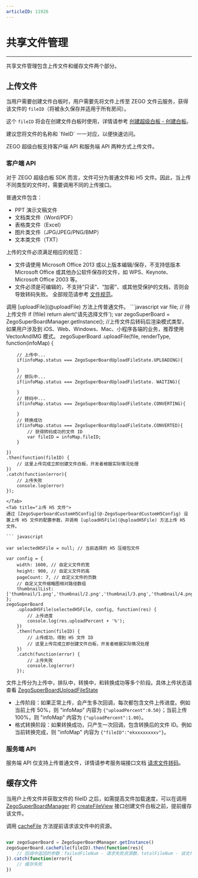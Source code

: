```yaml
---
articleID: 11926
---
```


# 共享文件管理

- - -

共享文件管理包含上传文件和缓存文件两个部分。

## 上传文件

当用户需要创建文件白板时，用户需要先将文件上传至 ZEGO 文件云服务，获得该文件的 `fileID`（将被永久保存并适用于所有房间）。

这个 `fileID` 将会在创建文件白板时使用，详情请参考 [创建超级白板 - 创建白板](../quick-start/create-white-board.mdx)。

<Note title="说明">
建议您将文件的名称和 `fileID` 一一对应，以便快速访问。
</Note>

ZEGO 超级白板支持客户端 API 和服务端 API 两种方式上传文件。

### 客户端 API

对于 ZEGO 超级白板 SDK 而言，文件可分为普通文件和 H5 文件。因此，当上传不同类型的文件时，需要调用不同的上传接口。

普通文件包含：

- PPT 演示文稿文件
- 文档类文件（Word/PDF）
- 表格类文件（Excel）
- 图片类文件（JPG/JPEG/PNG/BMP）
- 文本类文件（TXT）

<Warning title="注意">
上传的文件必须满足相应的规范：

- 文件请使用 Microsoft Office 2013 或以上版本编辑/保存，不支持低版本 Microsoft Office 或其他办公软件保存的文件，如 WPS、Keynote、Microsoft Office 2003 等。
- 文件必须是可编辑的，不支持“只读”、“加密”、或其他受保护的文档，否则会导致转码失败。
全部规范请参考 [文件规范](../product-desc/use-restrictions/filerule.mdx)。

</Warning>

<Tabs>
<Tab title="上传普通文件">
调用 [uploadFile](@uploadFile) 方法上传普通文件。
```javascript
var file; // 待上传文件
if (!file) return alert('请先选择文件');
var zegoSuperBoard = ZegoSuperBoardManager.getInstance();
//上传文件后转码后渲染模式类型，如果用户涉及到 iOS、Web、Windows、Mac、小程序各端的业务，推荐使用 VectorAndIMG 模式。
zegoSuperBoard
    .uploadFile(file, renderType, function(infoMap) {

        // 上传中...
        if(infoMap.status === ZegoSuperBoardUploadFileState.UPLOADING){
        
        }
        // 排队中...
        if(infoMap.status === ZegoSuperBoardUploadFileState. WAITING){
        
        }
        // 转码中...
        if(infoMap.status === ZegoSuperBoardUploadFileState.CONVERTING){
        
        }
        // 转换成功
        if(infoMap.status === ZegoSuperBoardUploadFileState.CONVERTED){
            // 获得转码成功的文件 ID
            var fileID = infoMap.fileID;
        }
         
    })
    .then(function(fileID) {
        // 这里上传完成立即创建文件白板，开发者根据实际情况处理
    })
    .catch(function(error){
        // 上传失败
        console.log(error)
    });
```
</Tab>
<Tab title="上传 H5 文件">
通过 [ZegoSuperboardCustomH5Config](@-ZegoSuperboardCustomH5Config) 设置上传 H5 文件的配置参数，并调用 [uploadH5File](@uploadH5File) 方法上传 H5 文件。

``` javascript

var selectedH5File = null; // 当前选择的 H5 压缩包文件

var config = {
    width: 1600, // 自定义文件的宽
    height: 900, // 自定义文件的高
    pageCount: 7, // 自定义文件的页数
    // 自定义文件缩略图相对路径数组
    thumbnailList: ['thumbnail/1.png','thumbnail/2.png','thumbnail/3.png','thumbnail/4.png','thumbnail/5.png','thumbnail/6.png','thumbnail/7.png']
};
zegoSuperBoard
    .uploadH5File(selectedH5File, config, function(res) {
        // 上传进度
        console.log(res.uploadPercent + '%');
    })
    .then(function(fileID) {
        // 上传成功，得到 H5 文件 ID
        // 这里上传完成立即创建文件白板，开发者根据实际情况处理
    })
    .catch(function(error) {
        // 上传失败
        console.log(error)
    }); 
```
</Tab>
</Tabs>

文件上传分为上传中，排队中，转换中，和转换成功等多个阶段。具体上传状态请查看 [ZegoSuperBoardUploadFileState](@-ZegoSuperBoardUploadFileState)

- 上传阶段：如果正常上传，会产生多次回调，每次都包含文件上传进度。例如当前上传 50%，则 "infoMap" 内容为 `{"uploadPercent":0.50}`；当前上传 100%，则 "infoMap" 内容为 `{"uploadPercent":1.00}`。
- 格式转换阶段：如果转换成功，只产生一次回调，包含转换后的文件 ID。例如当前转换完成，则 "infoMap" 内容为 `{"fileID":"ekxxxxxxxxv"}`。

### 服务端 API

服务端 API 仅支持上传普通文件，详情请参考服务端接口文档 [请求文件转码](/super-board-server/cvt-doc)。

## 缓存文件

当用户上传文件并获取文件的 fileID 之后，如需提高文件加载速度，可以在调用 [ZegoSuperBoardManager](@-ZegoSuperBoardManager) 的 [createFileView](@createFileView) 接口创建文件白板之前，提前缓存该文件。

调用 [cacheFile](@cacheFile) 方法提前请求该文件中的资源。
``` javascript

var zegoSuperBoard = ZegoSuperBoardManager.getInstance()
zegoSuperBoard.cacheFile(fileID).then(function(res){
    // 回调中返回的参数：failedFileNum - 请求失败资源数，totalFileNum - 该文件预请求总资源数
}).catch(function(error){
    // 缓存失败
})

```
